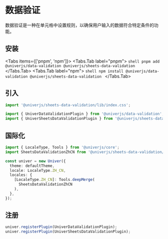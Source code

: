 
# 数据验证

<BadgeGroup values={[UniverTypes.SHEET]} value={UniverTypes.SHEET} />

数据验证是一种在单元格中设置规则，以确保用户输入的数据符合特定条件的功能。

## 安装

<Tabs items={['pnpm', 'npm']}>
  <Tabs.Tab label="pnpm">
    ```shell
    pnpm add @univerjs/data-validation @univerjs/sheets-data-validation
    ```
  </Tabs.Tab>
  <Tabs.Tab label="npm">
    ```shell
    npm install @univerjs/data-validation @univerjs/sheets-data-validation
    ```
  </Tabs.Tab>
</Tabs>

## 引入

```typescript
import '@univerjs/sheets-data-validation/lib/index.css';

import { UniverDataValidationPlugin } from '@univerjs/data-validation';
import { UniverSheetsDataValidationPlugin } from '@univerjs/sheets-data-validation';
```

## 国际化

```typescript
import { LocaleType, Tools } from '@univerjs/core';
import SheetsDataValidationZhCN from '@univerjs/sheets-data-validation/locale/zh-CN';

const univer = new Univer({
  theme: defaultTheme,
  locale: LocaleType.ZH_CN,
  locales: {
    [LocaleType.ZH_CN]: Tools.deepMerge(
      SheetsDataValidationZhCN
    ),
  },
});
```

## 注册

```typescript
univer.registerPlugin(UniverDataValidationPlugin);
univer.registerPlugin(UniverSheetsDataValidationPlugin);
```
